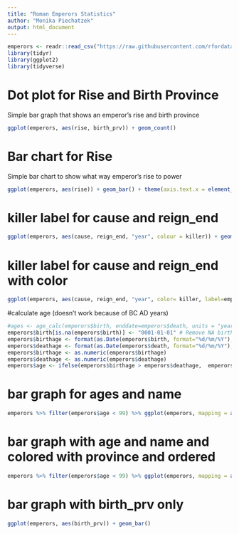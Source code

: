 ```yaml
---
title: "Roman Emperors Statistics"
author: "Monika Piechatzek"
output: html_document
---
```

```r
emperors <- readr::read_csv("https://raw.githubusercontent.com/rfordatascience/tidytuesday/master/data/2019/2019-08-13/emperors.csv")
library(tidyr)
library(ggplot2)
library(tidyverse)
```

# Dot plot for Rise and Birth Province
Simple bar graph that shows an emperor's rise and birth province
```r
ggplot(emperors, aes(rise, birth_prv)) + geom_count()
```

# Bar chart for Rise
Simple bar chart to show what way emperor's rise to power
```r
ggplot(emperors, aes(rise)) + geom_bar() + theme(axis.text.x = element_text(angle = 90, hjust = 1)) + xlab("Rise to Power")
```

# killer label for cause and reign_end
```r
ggplot(emperors, aes(cause, reign_end, "year", colour = killer)) + geom_point() + theme(legend.position = "bottom")
```

# killer label for cause and reign_end with color
```r
ggplot(emperors, aes(cause, reign_end, "year", color= killer, label=emperors$killer)) + geom_point() + geom_text(aes(label = emperors$killer), hjust=0, vjust=0) + theme(legend.position = "bottom")
```

#calculate age (doesn't work because of BC AD years)
```r
#ages <- age_calc(emperors$birth, enddate=emperors$death, units = "years", precise = TRUE) # dont think it works
emperors$birth[is.na(emperors$birth)] <- "0001-01-01" # Remove NA birthdays
emperors$birthage <- format(as.Date(emperors$birth, format="%d/%m/%Y"),"%Y")
emperors$deathage <- format(as.Date(emperors$death, format="%d/%m/%Y"),"%Y")
emperors$birthage <- as.numeric(emperors$birthage)
emperors$deathage <- as.numeric(emperors$deathage)
emperors$age <- ifelse(emperors$birthage > emperors$deathage,  emperors$birthage + emperors$deathage,  emperors$deathage - emperors$birthage)
```

# bar graph for ages and name
```r
emperors %>% filter(emperors$age < 99) %>% ggplot(emperors, mapping = aes(y = age, x = name)) + geom_bar(stat = "identity")
```

# bar graph with age and name and colored with province and ordered
```r
emperors %>% filter(emperors$age < 99) %>% ggplot(emperors, mapping = aes(y = age, x = reorder(name, age), fill=factor(cause))) + geom_bar(stat = "identity") + coord_flip() + xlab("Emperor") + ylab("Age of Emperor") + guides(fill=guide_legend(title="Cause of Death"))
```

# bar graph with birth_prv only
```r
ggplot(emperors, aes(birth_prv)) + geom_bar()
```
